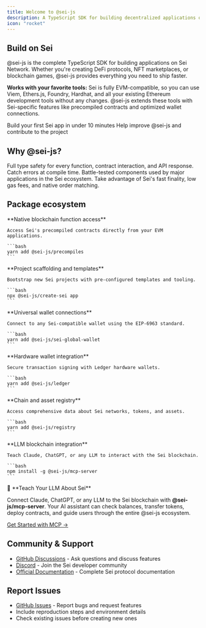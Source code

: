 ```yaml
---
title: Welcome to @sei-js
description: A TypeScript SDK for building decentralized applications on Sei
icon: "rocket"
---
```


## Build on Sei

@sei-js is the complete TypeScript SDK for building applications on Sei Network. Whether you're creating DeFi protocols, NFT marketplaces, or blockchain games, @sei-js provides everything you need to ship faster.

**Works with your favorite tools:** Sei is fully EVM-compatible, so you can use Viem, Ethers.js, Foundry, Hardhat, and all your existing Ethereum development tools without any changes. @sei-js extends these tools with Sei-specific features like precompiled contracts and optimized wallet connections.

<CardGroup cols={2}>
  <Card title="Quick Start" href="/overview" icon="play">
    Build your first Sei app in under 10 minutes
  </Card>
  <Card title="Contributing" href="/contributing" icon="code">
    Help improve @sei-js and contribute to the project
  </Card>
</CardGroup>

## Why @sei-js?

<AccordionGroup>
  <Accordion title="Complete TypeScript support" icon="code">
    Full type safety for every function, contract interaction, and API response. Catch errors at compile time.
  </Accordion>
  <Accordion title="Production ready" icon="check">
    Battle-tested components used by major applications in the Sei ecosystem.
  </Accordion>
  <Accordion title="Optimized for Sei" icon="bolt">
    Take advantage of Sei's fast finality, low gas fees, and native order matching.
  </Accordion>
</AccordionGroup>

## Package ecosystem

<CardGroup cols={2}>
  <Card title="@sei-js/precompiles" icon="microchip" href="/precompiles/introduction">
    **Native blockchain function access**
    
    Access Sei's precompiled contracts directly from your EVM applications.
    
    ```bash
    yarn add @sei-js/precompiles
    ```
  </Card>
  
  <Card title="@sei-js/create-sei" icon="hammer" href="/create-sei/introduction">
    **Project scaffolding and templates**
    
    Bootstrap new Sei projects with pre-configured templates and tooling.
    
    ```bash
    npx @sei-js/create-sei app
    ```
  </Card>
  
  <Card title="@sei-js/sei-global-wallet" icon="wallet" href="/sei-global-wallet/introduction">
    **Universal wallet connections**
    
    Connect to any Sei-compatible wallet using the EIP-6963 standard.
    
    ```bash
    yarn add @sei-js/sei-global-wallet
    ```
  </Card>
  
  <Card title="@sei-js/ledger" icon="shield" href="/ledger/introduction">
    **Hardware wallet integration**
    
    Secure transaction signing with Ledger hardware wallets.
    
    ```bash
    yarn add @sei-js/ledger
    ```
  </Card>
  
  <Card title="@sei-js/registry" icon="database" href="/registry/introduction">
    **Chain and asset registry**
    
    Access comprehensive data about Sei networks, tokens, and assets.
    
    ```bash
    yarn add @sei-js/registry
    ```
  </Card>
  
  <Card title="@sei-js/mcp-server" icon="robot" href="/mcp-server/introduction">
    **LLM blockchain integration**
    
    Teach Claude, ChatGPT, or any LLM to interact with the Sei blockchain.
    
    ```bash
    npm install -g @sei-js/mcp-server
    ```
  </Card>
</CardGroup>

<Info>
🤖 **Teach Your LLM About Sei**

Connect Claude, ChatGPT, or any LLM to the Sei blockchain with **@sei-js/mcp-server**. Your AI assistant can check balances, transfer tokens, deploy contracts, and guide users through the entire @sei-js ecosystem.

[Get Started with MCP →](/mcp-server/introduction)
</Info>

## Community & Support

- [GitHub Discussions](https://github.com/sei-protocol/sei-js/discussions) - Ask questions and discuss features
- [Discord](https://discord.gg/sei) - Join the Sei developer community
- [Official Documentation](https://docs.sei.io) - Complete Sei protocol documentation

## Report Issues

- [GitHub Issues](https://github.com/sei-protocol/sei-js/issues) - Report bugs and request features
- Include reproduction steps and environment details
- Check existing issues before creating new ones
